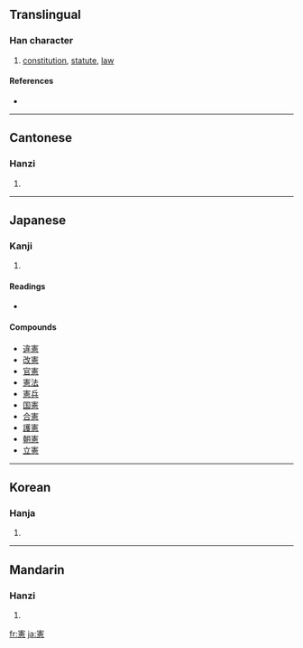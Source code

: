 {{see|宪}}
==Translingual==

===Han character===
{{Han char|rn=61|rad=心|as=12|sn=16|four=3033<sub>6</sub>|canj=十手一心 (JQMP)}}

# [[constitution]], [[statute]], [[law]]

====References====
* {{Han ref|kx=0404.110|dkj=11269|dj=0744.170|hdz=42351.090|uh=61B2|ud=25010|bh=BECB|bd=48843}}

----

==Cantonese==

===Hanzi===
{{yue-hanzi|jyut=|y=hin3}}

# {{defn|Cantonese}}

----

==Japanese==

===Kanji===
{{ja-kanji|grade=6|rs=心12}}

# {{defn|Japanese}}

====Readings====
* {{ja-readings|on=[[けん]] (ken)|kun=[[のり]] (nori)}}

====Compounds====
* [[違憲]]
* [[改憲]]
* [[官憲]]
* [[憲法]]
* [[憲兵]]
* [[国憲]]
* [[合憲]]
* [[護憲]]
* [[朝憲]]
* [[立憲]]

----

==Korean==

===Hanja===
{{ko-hanja|hangeul=헌|eumhun=|rv=heon|mr=hŏn|y=hen}}

# {{defn|Korean}}

----

==Mandarin==

===Hanzi===
{{cmn-hanzi|sim=宪|pin=[[xiàn]] ([[xian4]])|wg=hsien<sup>4</sup>}}

# {{defn|Mandarin}}

[[fr:憲]]
[[ja:憲]]